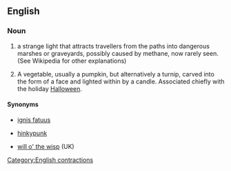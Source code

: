{{wikipedia}}
==English==

===Noun===
{{en-noun|sg=[[Jack|Jack]] [[o'|o’]] [[lantern]]}}

# {{context|US|folklore}} a strange light that attracts travellers from the paths into dangerous marshes or graveyards, possibly caused by methane, now rarely seen. (See Wikipedia for other explanations)
# {{context|US|tradition}} A vegetable, usually a pumpkin, but alternatively a turnip, carved into the form of a face and lighted within by a candle. Associated chiefly with the holiday [[Halloween]]. 

====Synonyms====
* {{sense|strange light}} [[ignis fatuus]]
* {{sense|strange light}} [[hinkypunk]] {{italbrac|west Country dialect}}
* {{sense|strange light}} [[will o' the wisp]] (UK)

[[Category:English contractions]]